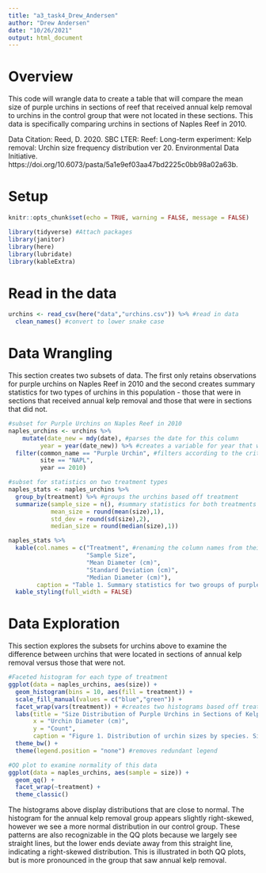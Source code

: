 ```yaml
---
title: "a3_task4_Drew_Andersen"
author: "Drew Andersen"
date: "10/26/2021"
output: html_document
---
```

# Overview
This code will wrangle data to create a table that will compare the mean size of purple urchins in sections of reef that received annual kelp removal to urchins in the control group that were not located in these sections. This data is specifically comparing urchins in sections of Naples Reef in 2010.

Data Citation: Reed, D. 2020. SBC LTER: Reef: Long-term experiment: Kelp removal: Urchin size frequency distribution ver 20. Environmental Data Initiative. https://doi.org/10.6073/pasta/5a1e9ef03aa47bd2225c0bb98a02a63b. 

# Setup
```r
knitr::opts_chunk$set(echo = TRUE, warning = FALSE, message = FALSE)

library(tidyverse) #Attach packages
library(janitor)
library(here)
library(lubridate)
library(kableExtra)
```

# Read in the data
```r
urchins <- read_csv(here("data","urchins.csv")) %>% #read in data
  clean_names() #convert to lower snake case
```

# Data Wrangling
This section creates two subsets of data. The first only retains observations for purple urchins on Naples Reef in 2010 and the second creates summary statistics for two types of urchins in this population - those that were in sections that received annual kelp removal and those that were in sections that did not. 
```r
#subset for Purple Urchins on Naples Reef in 2010
naples_urchins <- urchins %>% 
    mutate(date_new = mdy(date), #parses the date for this column
         year = year(date_new)) %>% #creates a variable for year that we can filter by
  filter(common_name == "Purple Urchin", #filters according to the criteria
         site == "NAPL",
         year == 2010)

#subset for statistics on two treatment types
naples_stats <- naples_urchins %>% 
  group_by(treatment) %>% #groups the urchins based off treatment
  summarize(sample_size = n(), #summary statistics for both treatments of urchin
            mean_size = round(mean(size),1),
            std_dev = round(sd(size),2),
            median_size = round(median(size),1))

naples_stats %>% 
  kable(col.names = c("Treatment", #renaming the column names from their variable names
                      "Sample Size", 
                      "Mean Diameter (cm)",
                      "Standard Deviation (cm)",
                      "Median Diameter (cm)"),
        caption = "Table 1. Summary statistics for two groups of purple urchins on Naples Reef in 2010. Urchins that were located in sections of annual kelp removal and those that were not.") %>% 
  kable_styling(full_width = FALSE)
```

# Data Exploration
This section explores the subsets for urchins above to examine the difference between urchins that were located in sections of annual kelp removal versus those that were not. 
```r
#Faceted histogram for each type of treatment
ggplot(data = naples_urchins, aes(size)) +
  geom_histogram(bins = 10, aes(fill = treatment)) +
  scale_fill_manual(values = c("blue","green")) +
  facet_wrap(vars(treatment)) + #creates two histograms based off treatment
  labs(title = "Size Distribution of Purple Urchins in Sections of Kelp Removal and Control ", #adds labels/titles
       x = "Urchin Diameter (cm)",
       y = "Count",
       caption = "Figure 1. Distribution of urchin sizes by species. Size is recorded by measuring the urchin's diameter to the nearest 0.5 cm") +
  theme_bw() +
  theme(legend.position = "none") #removes redundant legend 

#QQ plot to examine normality of this data
ggplot(data = naples_urchins, aes(sample = size)) +
  geom_qq() +
  facet_wrap(~treatment) +
  theme_classic()
```
The histograms above display distributions that are close to normal. The histogram for the annual kelp removal group appears slightly right-skewed, however we see a more normal distribution in our control group. These patterns are also recognizable in the QQ plots because we largely see straight lines, but the lower ends deviate away from this straight line, indicating a right-skewed distribution. This is illustrated in both QQ plots, but is more pronounced in the group that saw annual kelp removal. 
